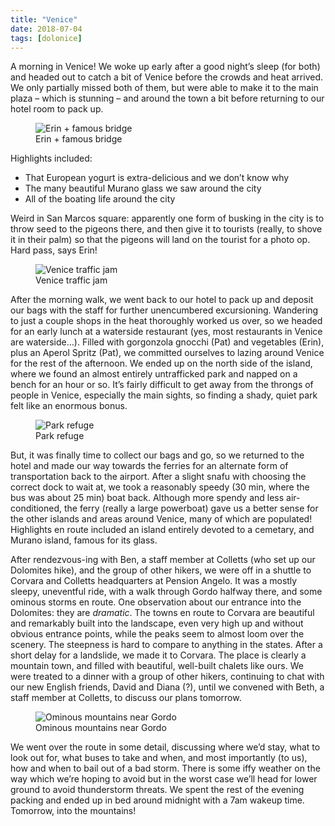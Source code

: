 ```yaml
---
title: "Venice"
date: 2018-07-04
tags: [dolonice]
---
```

  
A morning in Venice! We woke up early after a good night's sleep (for both) and headed out to catch a bit of Venice before the crowds and heat arrived. We only partially missed both of them, but were able to make it to the main plaza -- which is stunning -- and around the town a bit before returning to our hotel room to pack up. 

![Erin + famous bridge](/img/dolonice/IMG_4058.jpg)

Highlights included:

- That European yogurt is extra-delicious and we don't know why
- The many beautiful Murano glass we saw around the city
- All of the boating life around the city

Weird in San Marcos square: apparently one form of busking in the city is to throw seed to the pigeons there, and then give it to tourists (really, to shove it in their palm) so that the pigeons will land on the tourist for a photo op. Hard pass, says Erin!

![Venice traffic jam](/img/dolonice/IMG_4066.jpg)

After the morning walk, we went back to our hotel to pack up and deposit our bags with the staff for further unencumbered excursioning. Wandering to just a couple shops in the heat thoroughly worked us over, so we headed for an early lunch at a waterside restaurant (yes, most restaurants in Venice are waterside...). Filled with gorgonzola gnocchi (Pat) and vegetables (Erin), plus an Aperol Spritz (Pat), we committed ourselves to lazing around Venice for the rest of the afternoon. We ended up on the north side of the island, where we found an almost entirely untrafficked park and napped on a bench for an hour or so. It's fairly difficult to get away from the throngs of people in Venice, especially the main sights, so finding a shady, quiet park felt like an enormous bonus.

![Park refuge](/img/dolonice/IMG_4074.jpg)

But, it was finally time to collect our bags and go, so we returned to the hotel and made our way towards the ferries for an alternate form of transportation back to the airport. After a slight snafu with choosing the correct dock to wait at, we took a reasonably speedy (30 min, where the bus was about 25 min) boat back. Although more spendy and less air-conditioned, the ferry (really a large powerboat) gave us a better sense for the other islands and areas around Venice, many of which are populated! Highlights en route included an  island entirely devoted to a cemetary, and Murano island, famous for its glass.

After rendezvous-ing with Ben, a staff member at Colletts (who set up our Dolomites hike), and the group of other hikers, we were off in a shuttle to Corvara and Colletts headquarters at Pension Angelo. It was a mostly sleepy, uneventful ride, with a walk through Gordo halfway there, and some ominous storms en route. One observation about our entrance into the Dolomites: they are _dramatic_. The towns en route to Corvara are beautiful and remarkably built into the landscape, even very high up and without obvious entrance points, while the peaks seem to almost loom over the scenery. The steepness is hard to compare to anything in the states. After a short delay for a landslide, we made it to Corvara. The place is clearly a mountain town, and filled with beautiful, well-built chalets like ours. We were treated to a dinner with a group of other hikers, continuing to chat with our new English friends, David and Diana (?), until we convened with Beth, a staff member at Colletts, to discuss our plans tomorrow.

![Ominous mountains near Gordo](/img/dolonice/IMG_4083.jpg)

We went over the route in some detail, discussing where we'd stay, what to look out for, what buses to take and when, and most importantly (to us), how and when to bail out of a bad storm. There is some iffy weather on the way which we're hoping to avoid but in the worst case we'll head for lower ground to avoid thunderstorm threats. We spent the rest of the evening packing and ended up in bed around midnight with a 7am wakeup time. Tomorrow, into the mountains!





